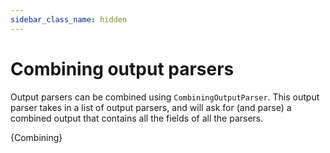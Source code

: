 ```yaml
---
sidebar_class_name: hidden
---
```



# Combining output parsers

Output parsers can be combined using `CombiningOutputParser`. This output parser takes in a list of output parsers, and will ask for (and parse) a combined output that contains all the fields of all the parsers.


<CodeBlock language="typescript">{Combining}</CodeBlock>
